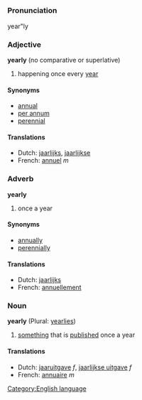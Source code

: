 =={{en}}==
[[Category:English language]]
===Pronunciation===
year"ly

===Adjective===
'''yearly''' (no comparative or superlative)

# happening once every [[year]]

====Synonyms====
* [[annual]]
* [[per annum]]
* [[perennial]]

====Translations====
*Dutch: [[jaarlijks]], [[jaarlijkse]]
*French: [[annuel]] ''m''

===Adverb===
'''yearly'''

# once a year

====Synonyms====
* [[annually]]
* [[perennially]]

====Translations====
*Dutch: [[jaarlijks]]
*French: [[annuellement]]

===Noun===
'''yearly''' (Plural: [[yearlies]])

# [[something]] that is [[publish]]ed once a year

====Translations====
*Dutch: [[jaaruitgave]] ''f'', [[jaarlijkse uitgave]] ''f''
*French: [[annuaire]] ''m''